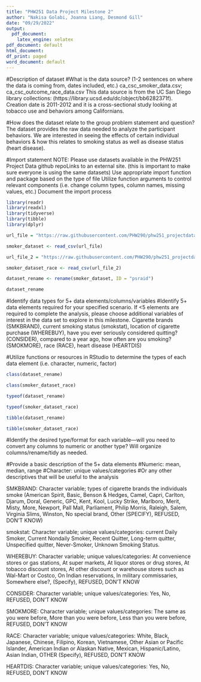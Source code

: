```yaml
---
title: "PHW251 Data Project Milestone 2"
author: "Nakisa Golabi, Joanna Liang, Desmond Gill"
date: "09/29/2022"
output:
  pdf_document:
    latex_engine: xelatex
pdf_document: default
html_document:
df_print: paged
word_document: default
---
```



#Description of dataset
#What is the data source? (1-2 sentences on where the data is coming from, dates included, etc.) 
ca_csc_smoker_data.csv; ca_csc_outcome_race_data.csv
This data source is from the UC San Diego library collections: (https://library.ucsd.edu/dc/object/bb6282371f). Creation date is 2011-2012 and it is a cross-sectional study looking at tobacco use and behaviors among Californians. 


#How does the dataset relate to the group problem statement and question?
The dataset provides the raw data needed to analyze the participant behaviors. We are interested in seeing the effects of certain individual behaviors & how this relates to smoking status as well as disease status (heart disease).

#Import statement
NOTE: Please use datasets available in the PHW251 Project Data github repoLinks to an external site. (this is important to make sure everyone is using the same datasets)
Use appropriate import function and package based on the type of file
Utilize function arguments to control relevant components (i.e. change column types, column names, missing values, etc.)
Document the import process


```r
library(readr)
library(readxl)
library(tidyverse)
library(tibble)
library(dplyr)

url_file = "https://raw.githubusercontent.com/PHW290/phw251_projectdata/main/ca_csc_smoker_data.csv"

smoker_dataset <- read_csv(url_file)

url_file_2 = "https://raw.githubusercontent.com/PHW290/phw251_projectdata/main/ca_csc_outcome_race_data.csv"

smoker_dataset_race <- read_csv(url_file_2)
```

```r

dataset_rename <- rename(smoker_dataset, ID = "psraid")

dataset_rename

```

#Identify data types for 5+ data elements/columns/variables
#Identify 5+ data elements required for your specified scenario. If <5 elements are required to complete the analysis, please choose additional variables of interest in the data set to explore in this milestone.
Cigarette brands (SMKBRAND), current smoking status (smokstat), location of cigarette purchase (WHEREBUY), have you ever seriously considered quitting? (CONSIDER), compared to a year ago, how often are you smoking? (SMOKMORE), race (RACE), heart disease (HEARTDIS)

#Utilize functions or resources in RStudio to determine the types of each data element (i.e. character, numeric, factor)

``` r

class(dataset_rename)

class(smoker_dataset_race)

typeof(dataset_rename)

typeof(smoker_dataset_race)

tibble(dataset_rename)

tibble(smoker_dataset_race)

```
#Identify the desired type/format for each variable—will you need to convert any columns to numeric or another type? 
Will organize columns/rename/tidy as needed. 

#Provide a basic description of the 5+ data elements
#Numeric: mean, median, range
#Character:  unique values/categories
#Or any other descriptives that will be useful to the analysis

SMKBRAND: Character variable; types of cigarette brands the individuals smoke (American Spirit, Basic, Benson & Hedges, Camel, Capri, Carlton, Djarum, Doral, Generic, GPC, Kent, Kool, Lucky Strike, Marlboro, Merit, Misty, More, Newport,  Pall Mall, Parliament, Philip Morris, Raleigh, Salem, Virginia Slims, Winston, No special brand, Other (SPECIFY), REFUSED,  DON'T KNOW)

smokstat: Character variable; unique values/categories: current Daily Smoker, Current Nondaily Smoker, Recent Quitter, Long-term quitter, Unspecified quitter, Never-Smoker, Unknown Smoking Status.

WHEREBUY: Character variable; unique values/categories: At convenience stores or gas stations, At super markets, At liquor stores or drug stores, At tobacco discount stores, At other discount or warehouse stores such as Wal-Mart or Costco, On Indian reservations, In military commissaries, Somewhere else?, (Specify), REFUSED, DON'T KNOW

CONSIDER: Character variable; unique values/categories: Yes, No, REFUSED, DON'T KNOW

SMOKMORE: Character variable; unique values/categories: The same as you were before, More than you were before, Less than you were before, REFUSED, DON'T KNOW

RACE: Character variable; unique values/categories: White, Black, Japanese, Chinese, Filipino, Korean, Vietnamese, Other Asian or Pacific Islander, American Indian or Alaskan Native, Mexican, Hispanic/Latino, Asian Indian, OTHER (Specify), REFUSED, DON'T KNOW

HEARTDIS: Character variable; unique values/categories: Yes, No, REFUSED, DON'T KNOW